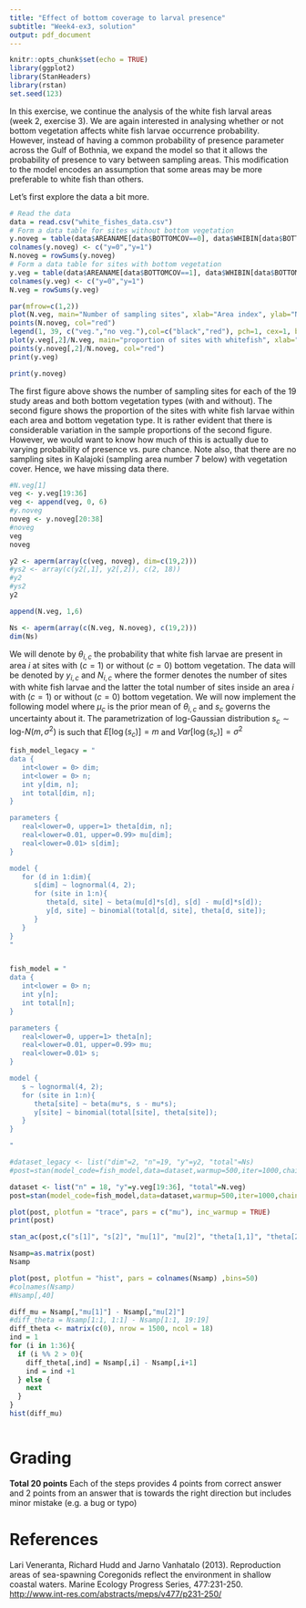 ```yaml
---
title: "Effect of bottom coverage to larval presence"
subtitle: "Week4-ex3, solution"
output: pdf_document
---
```

```r
knitr::opts_chunk$set(echo = TRUE)
library(ggplot2)
library(StanHeaders)
library(rstan)
set.seed(123)
```


In this exercise, we continue the analysis of the white fish larval areas (week 2, exercise 3). We are again interested in analysing whether or not bottom vegetation affects white fish larvae occurrence probability. However, instead of having a common probability of presence parameter across the Gulf of Bothnia, we expand the model so that it allows the probability of presence to vary between sampling areas. This modification to the model encodes an assumption that some areas may be more preferable to white fish than others. 

Let's first explore the data a bit more.
```r
# Read the data
data = read.csv("white_fishes_data.csv")
# Form a data table for sites without bottom vegetation
y.noveg = table(data$AREANAME[data$BOTTOMCOV==0], data$WHIBIN[data$BOTTOMCOV==0])
colnames(y.noveg) <- c("y=0","y=1")
N.noveg = rowSums(y.noveg)
# Form a data table for sites with bottom vegetation
y.veg = table(data$AREANAME[data$BOTTOMCOV==1], data$WHIBIN[data$BOTTOMCOV==1])
colnames(y.veg) <- c("y=0","y=1")
N.veg = rowSums(y.veg)

par(mfrow=c(1,2))
plot(N.veg, main="Number of sampling sites", xlab="Area index", ylab="Number of sites")
points(N.noveg, col="red")
legend(1, 39, c("veg.","no veg."),col=c("black","red"), pch=1, cex=1, box.lty=1)
plot(y.veg[,2]/N.veg, main="proportion of sites with whitefish", xlab="Area index", ylab="proportion")
points(y.noveg[,2]/N.noveg, col="red")
print(y.veg)
```
```r
print(y.noveg)


```
The first figure above shows the number of sampling sites for each of the 19 study areas and both bottom vegetation types (with and without). The second figure shows the proportion of the sites with white fish larvae within each area and bottom vegetation type. It is rather evident that there is considerable variation in the sample proportions of the second figure. However, we would want to know how much of this is actually due to varying probability of presence vs. pure chance. Note also, that there are no sampling sites in Kalajoki (sampling area number 7 below) with vegetation cover. Hence, we have missing data there.
```r
#N.veg[1]
veg <- y.veg[19:36]
veg <- append(veg, 0, 6)
#y.noveg
noveg <- y.noveg[20:38]
#noveg
veg
noveg
```
```r
y2 <- aperm(array(c(veg, noveg), dim=c(19,2)))
#ys2 <- array(c(y2[,1], y2[,2]), c(2, 18))
#y2
#ys2
y2
```
```r
append(N.veg, 1,6)
```

```r
Ns <- aperm(array(c(N.veg, N.noveg), c(19,2)))
dim(Ns)
```
We will denote by $\theta_{i,c}$ the probability that white fish larvae are present in area $i$ at sites with ($c=1$) or without ($c=0$) bottom vegetation. The data will be denoted by $y_{i,c}$ and $N_{i,c}$ where the former denotes the number of sites with white fish larvae and the latter the total number of sites inside an area $i$ with ($c=1$) or without ($c=0$) bottom vegetation. We will now implement the following model
\begin{align*}
y_{i,c} & \sim \text{Binom}(\theta_{i,c},N_{i,c})\\
\theta_{i,c} & \sim \text{Beta}(\mu_c s_c, s_c-\mu_c s_c) \\
\mu_c &\sim \text{Unif}(0,1) \\
s_c &\sim \text{log-}N(4, 4).
\end{align*}
where $\mu_c$ is the prior mean of $\theta_{i,c}$  and $s_c$ governs the uncertainty about it. 
The parametrization of log-Gaussian distribution $s_c \sim \text{log-}N(m, \sigma^2)$ 
is such that $E[\log(s_c)]=m$ and $Var[\log(s_c)]=\sigma^2$

```r
fish_model_legacy = "
data {
   int<lower = 0> dim;
   int<lower = 0> n;
   int y[dim, n];
   int total[dim, n];
}

parameters {
   real<lower=0, upper=1> theta[dim, n];
   real<lower=0.01, upper=0.99> mu[dim];
   real<lower=0.01> s[dim];
}

model {
   for (d in 1:dim){
      s[dim] ~ lognormal(4, 2);
      for (site in 1:n){ 
         theta[d, site] ~ beta(mu[d]*s[d], s[d] - mu[d]*s[d]);
         y[d, site] ~ binomial(total[d, site], theta[d, site]);
      }
   }
}
"


fish_model = "
data {
   int<lower = 0> n;
   int y[n];
   int total[n];
}

parameters {
   real<lower=0, upper=1> theta[n];
   real<lower=0.01, upper=0.99> mu;
   real<lower=0.01> s;
}

model {
   s ~ lognormal(4, 2);
   for (site in 1:n){ 
      theta[site] ~ beta(mu*s, s - mu*s);
      y[site] ~ binomial(total[site], theta[site]);
   }
}

"


```

```r
#dataset_legacy <- list("dim"=2, "n"=19, "y"=y2, "total"=Ns)
#post=stan(model_code=fish_model,data=dataset,warmup=500,iter=1000,chains=3,thin=1)

dataset <- list("n" = 18, "y"=y.veg[19:36], "total"=N.veg)
post=stan(model_code=fish_model,data=dataset,warmup=500,iter=1000,chains=3,thin=1)

```
```r
plot(post, plotfun = "trace", pars = c("mu"), inc_warmup = TRUE)
print(post)
```
```r
stan_ac(post,c("s[1]", "s[2]", "mu[1]", "mu[2]", "theta[1,1]", "theta[2,1]", "theta[1,10]", "theta[2,15]"),inc_warmup = FALSE, lags = 25)
```
```r
Nsamp=as.matrix(post)
Nsamp

```
```r
plot(post, plotfun = "hist", pars = colnames(Nsamp) ,bins=50)
#colnames(Nsamp)
#Nsamp[,40]

```
```r
diff_mu = Nsamp[,"mu[1]"] - Nsamp[,"mu[2]"]
#diff_theta = Nsamp[1:1, 1:1] - Nsamp[1:1, 19:19]
diff_theta <- matrix(c(0), nrow = 1500, ncol = 18)
ind = 1
for (i in 1:36){
  if (i %% 2 > 0){
    diff_theta[,ind] = Nsamp[,i] - Nsamp[,i+1]
    ind = ind +1
  } else {
    next
  }
}
hist(diff_mu)
```
```r


```


\begin{enumerate}
\item Implement the model in Stan and sample from the posterior for the parameters. Check for convergence for all parameters, and examine what is the autocorrelation for $s_c$, $\mu_c$ and few $\theta_{i,c}$. Visualize the posterior for $\mu_c$, $s_c$ and $\theta_{i,c},i=1,\dots,19$.
\item Visualize also the posterior distributions of $\Delta\mu=\mu_0-\mu_1$ and $\phi_i = \theta_{i,0}-\theta_{i,1}$ for each area $i=1,\dots,19$.
\item Sample from the posterior predictive distribution of outcome $\tilde{y}_{19,c}$ of a new sampling with $\tilde{N}_{19}=10$ in the sampling area $i=19$ for both vegetated and non-vegetated sites. Visualize the resulting posterior samples as well as the posterior distribution for $\tilde{y}_{19,0}-\tilde{y}_{19,1}$.
\item Sample from the posterior predictive distribution of outcome $\tilde{y}_{20,c}$ of a new sampling with $\tilde{N}_{20}=10$ in a new sampling area $i=20$ (an area from where we don't have data yet) within the Gulf of Bothnia. Do this for both vegetated and non-vegetated sites. Visualize the resulting posterior samples as well as the posterior distribution for $\tilde{y}_{20,0}-\tilde{y}_{20,1}$.
\item The posterior distributions calculated in exercise 3 of week 2 correspond to the so called pooled estimate of $\theta_c$. Discuss how does the posterior of the pooled $\theta_c$ differ from the population mean, $\mu_c$, and from the individual $\theta_{i,c}$ in the hierarchical model? 
Which model seems more justified in your opinion and why?
\end{enumerate}


# Grading

**Total 20 points** Each of the steps provides 4 points from correct answer and 2 points from an answer that is towards the right direction but includes minor mistake (e.g. a bug or typo)


# References

Lari Veneranta, Richard Hudd and Jarno Vanhatalo (2013). Reproduction areas of sea-spawning Coregonids reflect the environment in shallow coastal waters. Marine Ecology Progress Series, 477:231-250. <http://www.int-res.com/abstracts/meps/v477/p231-250/>